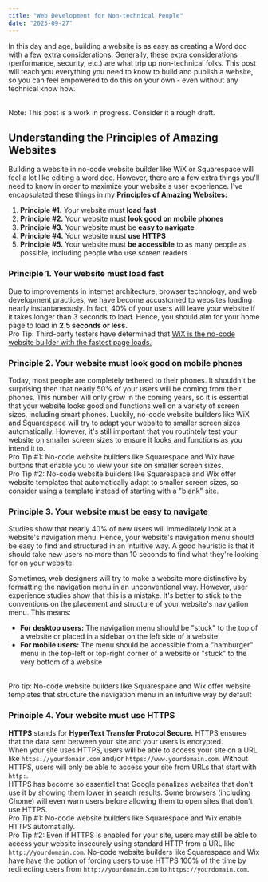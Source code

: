 ```yaml
---
title: "Web Development for Non-technical People"
date: "2023-09-27"
---
```


In this day and age, building a website is as easy as creating a Word doc with
a few extra considerations. Generally, these extra considerations (performance,
security, etc.) are what trip up non-technical folks. This post will teach you
everything you need to know to build and publish a website, so you can feel
empowered to do this on your own - even without any technical know how.

<br/>
Note: This post is a work in progress. Consider it a rough draft.

## Understanding the Principles of Amazing Websites

Building a website in no-code website builder like WiX or Squarespace will feel
a lot like editing a word doc. However, there are a few extra things you'll 
need to know in order to maximize your website's user experience. I've 
encapsulated these things in my **Principles of Amazing Websites:**
1. **Principle #1.** Your website must **load fast**
2. **Principle #2.** Your website must **look good on mobile phones**
3. **Principle #3.** Your website must be **easy to navigate**
4. **Principle #4.** Your website must **use HTTPS**
5. **Principle #5.** Your website must **be accessible** to as many people as
possible, including people who use screen readers

### Principle 1. Your website must load fast

Due to improvements in internet architecture, browser technology, and 
web development 
practices, we have become accustomed to websites loading nearly instantaneously. In
fact, 40% of your users will leave your website if it takes longer than 3
seconds to load. Hence, you should aim for your home page to load in 
**2.5 seconds or less.**
<br />
Pro Tip: Third-party testers have determined that [WiX is the no-code website
builder with the fastest page loads.](https://www.softwarepundit.com/website-builder/which-website-builder-loads-the-fastest)

### Principle 2. Your website must look good on mobile phones

Today, most people are completely tethered to their phones. It shouldn't be
surprising then that nearly 50% of your users will be coming from their phones.
This number will only grow in the coming years, so it is essential that your
website looks good and functions well on a variety of screen sizes, including
smart phones. Luckily, no-code website builders like WiX and Squarespace will 
try to adapt your website to smaller screen sizes automatically. However, it's 
still important that you routintely test your website on smaller screen sizes 
to ensure it looks and functions as you intend it to.
<br/>
Pro Tip #1: No-code website builders like Squarespace and Wix have buttons 
that enable you to view your site on smaller screen sizes.
<br/>
Pro Tip #2: No-code website builders like Squarespace and Wix offer website 
templates that automatically adapt to smaller screen sizes, so consider using 
a template instead of starting with a "blank" site.

### Principle 3. Your website must be easy to navigate

Studies show that nearly 40% of new users will immediately look at a website's
navigation menu. Hence, your website's navigation menu should be easy to find
and structured in an intuitive way. A good heuristic is that it should
take new users no more than 10 seconds to find what they're looking for on
your website.

Sometimes, web designers will try to make a website more distinctive by formatting
the navigation menu in an unconventional way. However, user experience
studies show that this is a mistake. It's better to stick to the conventions on
the placement and structure of your website's navigation menu. This means:
* **For desktop users:** The navigation menu should be "stuck" to the top of a 
website or placed in a sidebar on the left side of a website
* **For mobile users:** The menu should be accessible from a "hamburger" menu in
the top-left or top-right corner of a website or "stuck" to the very bottom
of a website 
<br/>
Pro tip: No-code website builders like Squarespace and Wix offer 
website templates that structure the navigation menu in an intuitive way by
default 

### Principle 4. Your website must use HTTPS

**HTTPS** stands for **HyperText Transfer Protocol Secure.** HTTPS ensures 
that the data sent between your site and your users is encrypted.
<br />
When your site uses HTTPS, users will be able to access your site on a URL 
like `https://yourdomain.com` and/or `https://www.yourdomain.com`. Without 
HTTPS, users will only be able to access your site from URLs that start with 
`http:`.
<br />
HTTPS has become so essential that Google penalizes websites that don't use it 
by showing them lower in search results. Some browsers (including Chome) will 
even warn users before allowing them to open sites that don't use HTTPS. 
<br />
Pro Tip #1: No-code website builders like Squarespace and Wix enable HTTPS
automatially. 
<br />
Pro Tip #2: Even if HTTPS is enabled for your site, users may still be able to
access your website insecurely using standard HTTP from a URL like 
`http://yourdomain.com`. No-code website builders like Squarespace and Wix 
have have the option of forcing users to use HTTPS 100% 
of the time by redirecting users from `http://yourdomain.com` 
to `https://yourdomain.com`.